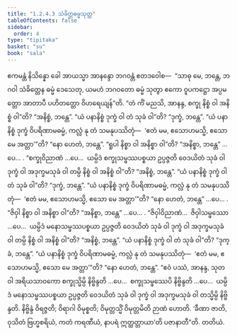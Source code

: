```yaml
---
title: "1.2.4.3 သံခိတ္တဓမ္မသုတ္တ"
tableOfContents: false
sidebar:
  order: 4
type: "tipitaka"
basket: "su"
book: "sala"
---
```



<DynamicBreadcrumb />

<Division number="86" book="sala">

<Paragraph number="359" book="sala">
ဧကမန္တံ နိသိန္နော ခေါ အာယသ္မာ အာနန္ဒော ဘဂဝန္တံ ဧတဒဝေါစ—  “သာဓု မေ, ဘန္တေ, ဘဂဝါ သံခိတ္တေန ဓမ္မံ ဒေသေတု, ယမဟံ ဘဂဝတော ဓမ္မံ သုတွာ ဧကော ဝူပကဋ္ဌော အပ္ပမတ္တော အာတာပီ ပဟိတတ္တော ဝိဟရေယျန်”တိ.
</Paragraph>

<Paragraph number="360" book="sala">
“တံ ကိံ မညသိ, အာနန္ဒ, စက္ခု နိစ္စံ ဝါ အနိစ္စံ ဝါ”တိ?
</Paragraph>

<Paragraph number="361" book="sala">
“အနိစ္စံ, ဘန္တေ”.
</Paragraph>

<Paragraph number="362" book="sala">
“ယံ ပနာနိစ္စံ ဒုက္ခံ ဝါ တံ သုခံ ဝါ”တိ?
</Paragraph>

<Paragraph number="363" book="sala">
“ဒုက္ခံ, ဘန္တေ”.
</Paragraph>

<Paragraph number="364" book="sala">
“ယံ ပနာနိစ္စံ ဒုက္ခံ ဝိပရိဏာမဓမ္မံ, ကလ္လံ နု တံ သမနုပဿိတုံ—  ‘ဧတံ မမ, ဧသောဟမသ္မိ, ဧသော မေ အတ္တာ’”တိ?
</Paragraph>

<Paragraph number="365" book="sala">
“နော ဟေတံ, ဘန္တေ”.
</Paragraph>

<Paragraph number="366" book="sala">
“ရူပါ နိစ္စာ ဝါ အနိစ္စာ ဝါ”တိ?
</Paragraph>

<Paragraph number="367" book="sala">
“အနိစ္စာ, ဘန္တေ” …ပေ… .
</Paragraph>

<Paragraph number="368" book="sala">
“စက္ခုဝိညာဏံ …ပေ…  ယမ္ပိဒံ စက္ခုသမ္ဖဿပစ္စယာ ဥပ္ပဇ္ဇတိ ဝေဒယိတံ သုခံ ဝါ ဒုက္ခံ ဝါ အဒုက္ခမသုခံ ဝါ တမ္ပိ နိစ္စံ ဝါ အနိစ္စံ ဝါ”တိ?
</Paragraph>

<Paragraph number="369" book="sala">
“အနိစ္စံ, ဘန္တေ”.
</Paragraph>

<Paragraph number="370" book="sala">
“ယံ ပနာနိစ္စံ ဒုက္ခံ ဝါ တံ သုခံ ဝါ”တိ?
</Paragraph>

<Paragraph number="371" book="sala">
“ဒုက္ခံ, ဘန္တေ”.
</Paragraph>

<Paragraph number="372" book="sala">
“ယံ ပနာနိစ္စံ ဒုက္ခံ ဝိပရိဏာမဓမ္မံ, ကလ္လံ နု တံ သမနုပဿိတုံ—  ‘ဧတံ မမ, ဧသောဟမသ္မိ, ဧသော မေ အတ္တာ’”တိ?
</Paragraph>

<Paragraph number="373" book="sala">
“နော ဟေတံ, ဘန္တေ” …ပေ… .
</Paragraph>

<Paragraph number="374" book="sala">
“ဇိဝှါ နိစ္စာ ဝါ အနိစ္စာ ဝါ”တိ?
</Paragraph>

<Paragraph number="375" book="sala">
“အနိစ္စာ, ဘန္တေ” …ပေ… .
</Paragraph>

<Paragraph number="376" book="sala">
“ဇိဝှါဝိညာဏံ…  ဇိဝှါသမ္ဖဿော …ပေ…  ယမ္ပိဒံ မနောသမ္ဖဿပစ္စယာ ဥပ္ပဇ္ဇတိ ဝေဒယိတံ သုခံ ဝါ ဒုက္ခံ ဝါ အဒုက္ခမသုခံ ဝါ တမ္ပိ နိစ္စံ ဝါ အနိစ္စံ ဝါ”တိ?
</Paragraph>

<Paragraph number="377" book="sala">
“အနိစ္စံ, ဘန္တေ”.
</Paragraph>

<Paragraph number="378" book="sala">
“ယံ ပနာနိစ္စံ ဒုက္ခံ ဝါ တံ သုခံ ဝါ”တိ?
</Paragraph>

<Paragraph number="379" book="sala">
“ဒုက္ခံ, ဘန္တေ”.
</Paragraph>

<Paragraph number="380" book="sala">
“ယံ ပနာနိစ္စံ ဒုက္ခံ ဝိပရိဏာမဓမ္မံ, ကလ္လံ နု တံ သမနုပဿိတုံ—  ‘ဧတံ မမ, ဧသောဟမသ္မိ, ဧသော မေ အတ္တာ’”တိ?
</Paragraph>

<Paragraph number="381" book="sala">
“နော ဟေတံ, ဘန္တေ”.
</Paragraph>

<Paragraph number="382" book="sala">
“ဧဝံ ပဿံ, အာနန္ဒ, သုတဝါ အရိယသာဝကော စက္ခုသ္မိမ္ပိ နိဗ္ဗိန္ဒတိ …ပေ…  စက္ခုသမ္ဖဿေပိ နိဗ္ဗိန္ဒတိ …ပေ…  ယမ္ပိဒံ မနောသမ္ဖဿပစ္စယာ ဥပ္ပဇ္ဇတိ ဝေဒယိတံ သုခံ ဝါ ဒုက္ခံ ဝါ အဒုက္ခမသုခံ ဝါ တသ္မိမ္ပိ နိဗ္ဗိန္ဒတိ. နိဗ္ဗိန္ဒံ ဝိရဇ္ဇတိ; ဝိရာဂါ ဝိမုစ္စတိ; ဝိမုတ္တသ္မိံ ဝိမုတ္တမိတိ ဉာဏံ ဟောတိ. ‘ခီဏာ ဇာတိ, ဝုသိတံ ဗြဟ္မစရိယံ, ကတံ ကရဏီယံ, နာပရံ ဣတ္ထတ္တာယာ’တိ ပဇာနာတီ”တိ.

</Paragraph>
</Division>

<Paragraph number="383" type="center" book="sala">
တတိယံ.
</Paragraph>